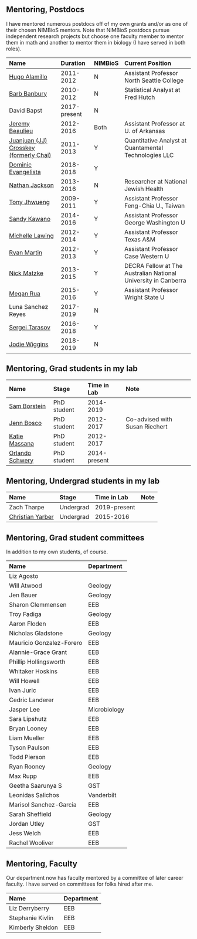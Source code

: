 

## Mentoring, Postdocs

I have mentored numerous postdocs off of my own grants and/or as one of their chosen NIMBioS mentors. Note that NIMBioS postdocs pursue independent research projects but choose one faculty member to mentor them in math and another to mentor them in biology (I have served in both roles).


Name                                                                               Duration       NIMBioS   Current Position                                               
---------------------------------------------------------------------------------  -------------  --------  ---------------------------------------------------------------
[Hugo Alamillo](https://people.northseattle.edu/users/halamillo)                   2011-2012      N         Assistant Professor North Seattle College                      
[Barb Banbury](https://www.linkedin.com/in/bbanbury)                               2010-2012      N         Statistical Analyst at Fred Hutch                              
David Bapst                                                                        2017-present   N                                                                        
[Jeremy Beaulieu](http://www.jeremybeaulieu.org/)                                  2012-2016      Both      Assistant Professor at U. of Arkansas                          
[Juanjuan (JJ) Crosskey (formerly Chai)](https://www.linkedin.com/in/jjcrosskey)   2011-2013      Y         Quantitative Analyst at Quantamental Technologies LLC          
[Dominic Evangelista](https://www.roachbrain.com)                                  2018-2018      Y                                                                        
[Nathan Jackson](http://nathandjackson.com/)                                       2013-2016      N         Researcher at National Jewish Health                           
[Tony Jhwueng](http://www.tonyjhwueng.info/)                                       2009-2011      Y         Assistant Professor Feng-Chia U., Taiwan                       
[Sandy Kawano](http://sandykawano.weebly.com/)                                     2014-2016      Y         Assistant Professor George Washington U                        
[Michelle Lawing](http://people.tamu.edu/~alawing/)                                2012-2014      Y         Assistant Professor Texas A&M                                  
[Ryan Martin](http://www.martinevolutionaryecologylab.com)                         2012-2013      Y         Assistant Professor Case Western U                             
[Nick Matzke](http://nickmatzke.weebly.com)                                        2013-2015      Y         DECRA Fellow at The Australian National University in Canberra 
[Megan Rua](https://meganrua.wordpress.com)                                        2015-2016      Y         Assistant Professor Wright State U                             
Luna Sanchez Reyes                                                                 2017-2019      N                                                                        
[Sergei Tarasov](https://sites.google.com/site/starasovresearch/)                  2016-2018      Y                                                                        
[Jodie Wiggins](http://jodiewiggins.wixsite.com/mysite)                            2018-2019      N                                                                        


## Mentoring, Grad students in my lab

 


Name                                                                   Stage         Time in Lab    Note                           
---------------------------------------------------------------------  ------------  -------------  -------------------------------
[Sam Borstein](https://fish4thought.wordpress.com/)                    PhD student   2014-2019                                     
[Jenn Bosco](https://sites.google.com/site/jenniferboscoinfo/home)     PhD student   2012-2017      Co-advised with Susan Riechert 
[Katie Massana](https://sites.google.com/site/kathrynamassana/home)    PhD student   2012-2017                                     
[Orlando Schwery](https://sites.google.com/site/orlandoschwery/home)   PhD student   2014-present                                  


## Mentoring, Undergrad students in my lab

 


Name                                                                        Stage       Time in Lab    Note 
--------------------------------------------------------------------------  ----------  -------------  -----
Zach Tharpe                                                                 Undergrad   2019-present        
[Christian Yarber](https://www.researchgate.net/profile/Christian_Yarber)   Undergrad   2015-2016           


## Mentoring, Grad student committees

In addition to my own students, of course.


Name                       Department   
-------------------------  -------------
Liz Agosto                              
Will Atwood                Geology      
Jen Bauer                  Geology      
Sharon Clemmensen          EEB          
Troy Fadiga                Geology      
Aaron Floden               EEB          
Nicholas Gladstone         Geology      
Mauricio Gonzalez-Forero   EEB          
Alannie-Grace Grant        EEB          
Phillip Hollingsworth      EEB          
Whitaker Hoskins           EEB          
Will Howell                EEB          
Ivan Juric                 EEB          
Cedric Landerer            EEB          
Jasper Lee                 Microbiology 
Sara Lipshutz              EEB          
Bryan Looney               EEB          
Liam Mueller               EEB          
Tyson Paulson              EEB          
Todd Pierson               EEB          
Ryan Rooney                Geology      
Max Rupp                   EEB          
Geetha Saarunya S          GST          
Leonidas Salichos          Vanderbilt   
Marisol Sanchez-Garcia     EEB          
Sarah Sheffield            Geology      
Jordan Utley               GST          
Jess Welch                 EEB          
Rachel Wooliver            EEB          


## Mentoring, Faculty

Our department now has faculty mentored by a committee of later career faculty. I have served on committees for folks hired after me.


Name               Department 
-----------------  -----------
Liz Derryberry     EEB        
Stephanie Kivlin   EEB        
Kimberly Sheldon   EEB        
